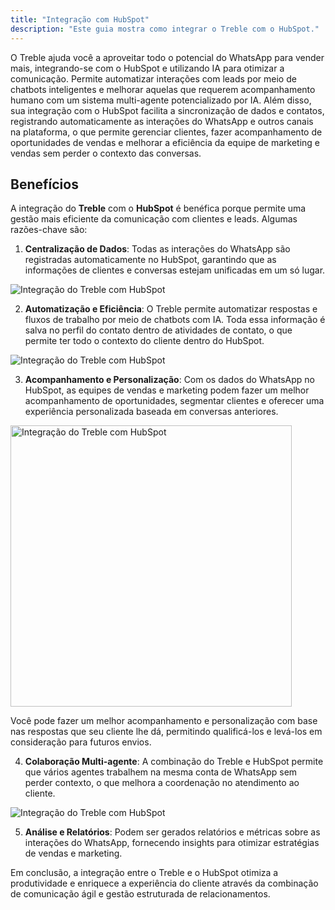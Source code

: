 ```yaml
---
title: "Integração com HubSpot"
description: "Este guia mostra como integrar o Treble com o HubSpot."
---
```


O Treble ajuda você a aproveitar todo o potencial do WhatsApp para vender mais, integrando-se com o HubSpot e utilizando IA para otimizar a comunicação. Permite automatizar interações com leads por meio de chatbots inteligentes e melhorar aquelas que requerem acompanhamento humano com um sistema multi-agente potencializado por IA. Além disso, sua integração com o HubSpot facilita a sincronização de dados e contatos, registrando automaticamente as interações do WhatsApp e outros canais na plataforma, o que permite gerenciar clientes, fazer acompanhamento de oportunidades de vendas e melhorar a eficiência da equipe de marketing e vendas sem perder o contexto das conversas.

## Benefícios

A integração do **Treble** com o **HubSpot** é benéfica porque permite uma gestão mais eficiente da comunicação com clientes e leads. Algumas razões-chave são:

1. **Centralização de Dados**: Todas as interações do WhatsApp são registradas automaticamente no HubSpot, garantindo que as informações de clientes e conversas estejam unificadas em um só lugar.
    
<img src="/images/hs-1.gif" alt="Integração do Treble com HubSpot" />
    
2. **Automatização e Eficiência**: O Treble permite automatizar respostas e fluxos de trabalho por meio de chatbots com IA. Toda essa informação é salva no perfil do contato dentro de atividades de contato, o que permite ter todo o contexto do cliente dentro do HubSpot.
    
<img src="/images/hs-2.png" alt="Integração do Treble com HubSpot" />
    
3. **Acompanhamento e Personalização**: Com os dados do WhatsApp no HubSpot, as equipes de vendas e marketing podem fazer um melhor acompanhamento de oportunidades, segmentar clientes e oferecer uma experiência personalizada baseada em conversas anteriores.

<img src="/images/hs-3.png" alt="Integração do Treble com HubSpot" width="450"/>

Você pode fazer um melhor acompanhamento e personalização com base nas respostas que seu cliente lhe dá, permitindo qualificá-los e levá-los em consideração para futuros envios.

4. **Colaboração Multi-agente**: A combinação do Treble e HubSpot permite que vários agentes trabalhem na mesma conta de WhatsApp sem perder contexto, o que melhora a coordenação no atendimento ao cliente.
    
<img src="/images/hs-4.png" alt="Integração do Treble com HubSpot"/>

5. **Análise e Relatórios**: Podem ser gerados relatórios e métricas sobre as interações do WhatsApp, fornecendo insights para otimizar estratégias de vendas e marketing.

Em conclusão, a integração entre o Treble e o HubSpot otimiza a produtividade e enriquece a experiência do cliente através da combinação de comunicação ágil e gestão estruturada de relacionamentos. 
